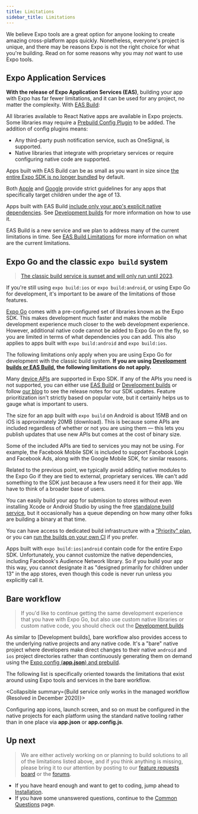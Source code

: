 ```yaml
---
title: Limitations
sidebar_title: Limitations
---
```



We believe Expo tools are a great option for anyone looking to create amazing cross-platform apps quickly. Nonetheless, everyone's project is unique, and there may be reasons Expo is not the right choice for what you're building. Read on for some reasons why you may _not_ want to use Expo tools.

## Expo Application Services

**With the release of Expo Application Services (EAS)**, building your app with Expo has far fewer limitations, and it can be used for any project, no matter the complexity. With [EAS Build](/build/setup):

<Collapsible summary="All libraries available to React Native apps are available in Expo">

All libraries available to React Native apps are available in Expo projects. Some libraries may require a [Prebuild Config Plugin](/guides/config-plugins/) to be added. The addition of config plugins means:

- Any third-party push notification service, such as OneSignal, is supported.
- Native libraries that integrate with proprietary services or require configuring native code are supported.

</Collapsible>

<Collapsible summary="App size can be as small as you want">

Apps built with EAS Build can be as small as you want in size since [the entire Expo SDK is no longer bundled](https://expo.fyi/managed-app-size#app-size-with-eas-build) by default.

</Collapsible>

<Collapsible summary="Native dependencies can be customized to target children under a particular age">

Both [Apple](https://developer.apple.com/app-store/review/guidelines/#kids) and [Google](https://support.google.com/googleplay/android-developer/answer/9285070?hl=en) provide strict guidelines for any apps that specifically target children under the age of 13.

Apps built with EAS Build [include only your app's explicit native dependencies](https://blog.expo.dev/expo-managed-workflow-in-2021-d1c9b68aa10). See [Development builds](/build/introduction/) for more information on how to use it.

</Collapsible>

EAS Build is a new service and we plan to address many of the current limitations in time. See [EAS Build Limitations](/build-reference/limitations/) for more information on what are the current limitations.

## Expo Go and the classic `expo build` system

> [The classic build service is sunset and will only run until 2023](https://blog.expo.dev/turtle-goes-out-to-sea-d334db2a6b60).

If you're still using `expo build:ios` or `expo build:android`, or using Expo Go for development, it's important to be aware of the limitations of those features.

[Expo Go](/workflow/expo-go/) comes with a pre-configured set of libraries known as the Expo SDK. This makes development much faster and makes the mobile development experience much closer to the web development experience. However, additional native code cannot be added to Expo Go on the fly, so you are limited in terms of what dependencies you can add. This also applies to apps built with `expo build:android` and `expo build:ios`.

The following limitations only apply when you are using Expo Go for development with the classic build system. **If you are using [Development builds or EAS Build](#eas), the following limitations do not apply.**

<Collapsible summary="Not all Android and iOS APIs are supported">

Many [device APIs](/versions/latest/) are supported in Expo SDK. If any of the APIs you need is not supported, you can either use [EAS Build](/build/setup) or [Development builds](/development/introduction/) or follow [our blog](https://blog.expo.dev) to see the release notes for our SDK updates. Feature prioritization isn't strictly based on popular vote, but it certainly helps us to gauge what is important to users.

</Collapsible>

<Collapsible summary="Classic build are not a best choice to keep your app size extremely lean">

The size for an app built with `expo build` on Android is about 15MB and on iOS is approximately 20MB (download). This is because some APIs are included regardless of whether or not you are using them &mdash; this lets you publish updates that use new APIs but comes at the cost of binary size.

Some of the included APIs are tied to services you may not be using. For example, the Facebook Mobile SDK is included to support Facebook Login and Facebook Ads, along with the Google Mobile SDK, for similar reasons.

</Collapsible>

<Collapsible summary="Native libraries to integrate with proprietary services are not included in Expo Go">

Related to the previous point, we typically avoid adding native modules to the Expo Go if they are tied to external, proprietary services. We can't add something to the SDK just because a few users need it for their app. We have to think of a broader base of users.

</Collapsible>

<Collapsible summary="Free builds can sometimes be queued">

You can easily build your app for submission to stores without even installing Xcode or Android Studio by using the free [standalone build service](/archive/classic-updates/building-standalone-apps), but it occasionally has a queue depending on how many other folks are building a binary at that time.

You can have access to dedicated build infrastructure with a ["Priority" plan](https://expo.dev/eas), or you can [run the builds on your own CI](/classic/turtle-cli) if you prefer.

</Collapsible>

<Collapsible summary="Your app cannot target children under 13 years old without customizing native dependencies">

Apps built with `expo build:ios|android` contain code for the entire Expo SDK. Unfortunately, you cannot customize the native dependencies, including Facebook's Audience Network library. So if you build your app this way, you cannot designate it as "designed primarily for children under 13" in the app stores, even though this code is never run unless you explicitly call it.

</Collapsible>

## Bare workflow

> If you'd like to continue getting the same development experience that you have with Expo Go, but also use custom native libraries or custom native code, you should check out the [Development builds]()

As similar to [Development builds], bare workflow also provides access to the underlying native projects and any native code. It's a "bare" native project where developers make direct changes to their native `android` and `ios` project directories rather than continuously generating them on demand using the [Expo config (**app.json**) and prebuild](/workflow/prebuild/).

The following list is specifically oriented towards the limitations that exist around using Expo tools and services in the bare workflow.

<Collapsible summary={<span><span className="strike">Build service only works in the managed workflow</span> (Resolved in December 2020)</span>}>



</Collapsible>

<Collapsible summary="Configuration must be done on each native project rather than once with Expo config">

Configuring app icons, launch screen, and so on must be configured in the native projects for each platform using the standard native tooling rather than in one place via **app.json** or **app.config.js**.

</Collapsible>

## Up next

> We are either actively working on or planning to build solutions to all of the limitations listed above, and if you think anything is missing, please bring it to our attention by posting to our [feature requests board](https://expo.canny.io/feature-requests) or the [forums](https://forums.expo.dev/).


- If you have heard enough and want to get to coding, jump ahead to [Installation](/get-started/installation).
- If you have some unanswered questions, continue to the [Common Questions](/introduction/faq) page.
